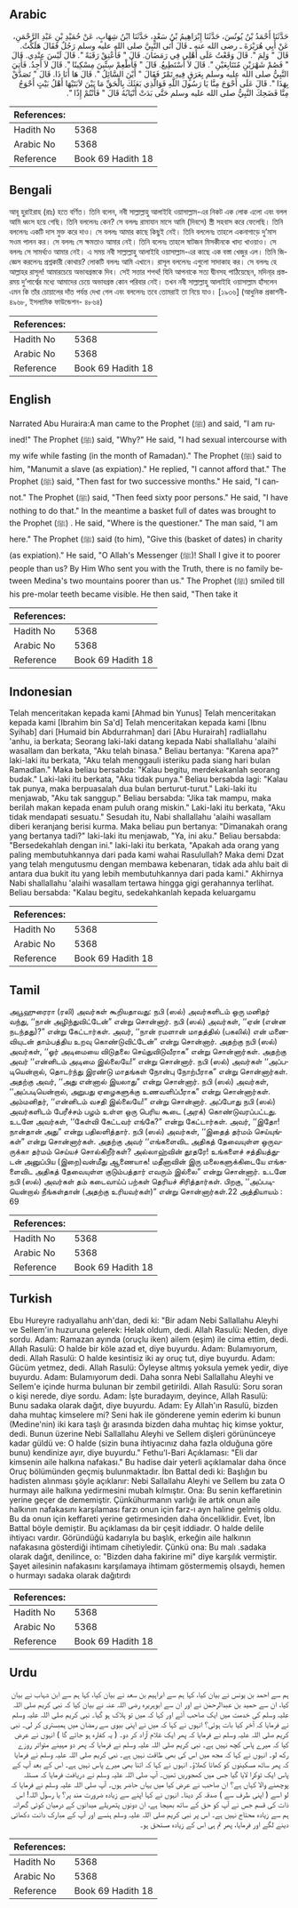 ## Arabic


<div dir="rtl" lang="ar" style={{fontSize:'larger',backgroundColor:'#f8f9fa',padding:20}}>
حَدَّثَنَا أَحْمَدُ بْنُ يُونُسَ، حَدَّثَنَا إِبْرَاهِيمُ بْنُ سَعْدٍ، حَدَّثَنَا ابْنُ شِهَابٍ، عَنْ حُمَيْدِ بْنِ عَبْدِ الرَّحْمَنِ، عَنْ أَبِي هُرَيْرَةَ ـ رضى الله عنه ـ قَالَ أَتَى النَّبِيَّ صلى الله عليه وسلم رَجُلٌ فَقَالَ هَلَكْتُ‏.‏ قَالَ ‏"‏ وَلِمَ ‏"‏‏.‏ قَالَ وَقَعْتُ عَلَى أَهْلِي فِي رَمَضَانَ‏.‏ قَالَ ‏"‏ فَأَعْتِقْ رَقَبَةً ‏"‏‏.‏ قَالَ لَيْسَ عِنْدِي‏.‏ قَالَ ‏"‏ فَصُمْ شَهْرَيْنِ مُتَتَابِعَيْنِ ‏"‏‏.‏ قَالَ لاَ أَسْتَطِيعُ‏.‏ قَالَ ‏"‏ فَأَطْعِمْ سِتِّينَ مِسْكِينًا ‏"‏‏.‏ قَالَ لاَ أَجِدُ‏.‏ فَأُتِيَ النَّبِيُّ صلى الله عليه وسلم بِعَرَقٍ فِيهِ تَمْرٌ فَقَالَ ‏"‏ أَيْنَ السَّائِلُ ‏"‏‏.‏ قَالَ هَا أَنَا ذَا‏.‏ قَالَ ‏"‏ تَصَدَّقْ بِهَذَا ‏"‏‏.‏ قَالَ عَلَى أَحْوَجَ مِنَّا يَا رَسُولَ اللَّهِ فَوَالَّذِي بَعَثَكَ بِالْحَقِّ مَا بَيْنَ لاَبَتَيْهَا أَهْلُ بَيْتٍ أَحْوَجُ مِنَّا فَضَحِكَ النَّبِيُّ صلى الله عليه وسلم حَتَّى بَدَتْ أَنْيَابُهُ قَالَ ‏"‏ فَأَنْتُمْ إِذًا ‏"‏‏.‏
</div>
<div style={{backgroundColor:'#f8f9fa',padding:20, marginBottom: 10}}><table> <thead> <tr> <th>References:</th> <th></th> </tr> </thead> <tbody><tr><td>Hadith No</td><td>5368</td></tr><tr><td>Arabic No</td><td>5368</td></tr><tr><td>Reference</td><td>Book 69 Hadith 18</td></tr></tbody></table></div>

## Bengali


<div dir="ltr" lang="bn" style={{fontSize:'larger',backgroundColor:'#f8f9fa',padding:20}}>
আবূ হুরাইরাহ (রাঃ) হতে বর্ণিত। তিনি বলেন, নবী সাল্লাল্লাহু আলাইহি ওয়াসাল্লাম-এর নিকট এক লোক এলো এবং বলল আমি ধ্বংস হয়ে গেছি। তিনি বললেনঃ কেন? সে বললঃ রামাযান মাসে আমি (দিবসে) স্ত্রী সহবাস করে ফেলেছি। তিনি বললেনঃ একটি দাস মুক্ত করে দাও। সে বললঃ আমার কাছে কিছুই নেই। তিনি বললেনঃ তাহলে একনাগাড়ে দু’মাস সওম পালন কর। সে বললঃ সে ক্ষমতাও আমার নেই। তিনি বলেনঃ তাহলে ষাটজন মিসকীনকে খাদ্য খাওয়াও। সে বললঃ সে সামর্থ্যও আমার নেই। এ সময় নবী সাল্লাল্লাহু আলাইহি ওয়াসাল্লাম-এর কাছে এক বস্তা খেজুর এল। তিনি জিজ্ঞেস করলেনঃ প্রশ্নকারী কোথায়? লোকটি বললঃ আমি এখানে। রাসূল বললেনঃ এগুলো সাদাকাহ কর। সে বললঃ হে আল্লাহর রাসূল! আমারচেয়ে অভাবগ্রস্তকে দিব। সেই সত্তার শপথ! যিনি আপনাকে সত্য দ্বীনসহ পাঠিয়েছেন, মদিনা্র প্রস্তরময় দু’পার্শ্বের মধ্যে আমাদের চেয়ে অভাবগ্রস্ত কোন পরিবার নেই। তখন নবী সাল্লাল্লাহু আলাইহি ওয়াসাল্লাম হাঁসলেন এমন কি তাঁর চোয়ালের দাঁত পর্যন্ত দেখা গেল এবং বললেনঃ তবে তোমরাই তা নিয়ে যাও। [১৯৩৬] (আধুনিক প্রকাশনী- ৪৯৬৮, ইসলামিক ফাউন্ডেশন- ৪৮৬৪)
</div>
<div style={{backgroundColor:'#f8f9fa',padding:20, marginBottom: 10}}><table> <thead> <tr> <th>References:</th> <th></th> </tr> </thead> <tbody><tr><td>Hadith No</td><td>5368</td></tr><tr><td>Arabic No</td><td>5368</td></tr><tr><td>Reference</td><td>Book 69 Hadith 18</td></tr></tbody></table></div>

## English


<div dir="ltr" lang="en" style={{fontSize:'larger',backgroundColor:'#f8f9fa',padding:20}}>
Narrated Abu Huraira:A man came to the Prophet (ﷺ) and said, "I am ruined!" The Prophet (ﷺ) said, "Why?" He said, "I had sexual intercourse with my wife while fasting (in the month of Ramadan)." The Prophet (ﷺ) said to him, "Manumit a slave (as expiation)." He replied, "I cannot afford that." The Prophet (ﷺ) said, "Then fast for two successive months." He said, "I cannot." The Prophet (ﷺ) said, "Then feed sixty poor persons." He said, "I have nothing to do that." In the meantime a basket full of dates was brought to the Prophet (ﷺ) . He said, "Where is the questioner." The man said, "I am here." The Prophet (ﷺ) said (to him), "Give this (basket of dates) in charity (as expiation)." He said, "O Allah's Messenger (ﷺ)! Shall I give it to poorer people than us? By Him Who sent you with the Truth, there is no family between Medina's two mountains poorer than us." The Prophet (ﷺ) smiled till his pre-molar teeth became visible. He then said, "Then take it
</div>
<div style={{backgroundColor:'#f8f9fa',padding:20, marginBottom: 10}}><table> <thead> <tr> <th>References:</th> <th></th> </tr> </thead> <tbody><tr><td>Hadith No</td><td>5368</td></tr><tr><td>Arabic No</td><td>5368</td></tr><tr><td>Reference</td><td>Book 69 Hadith 18</td></tr></tbody></table></div>

## Indonesian


<div dir="ltr" lang="id" style={{fontSize:'larger',backgroundColor:'#f8f9fa',padding:20}}>
Telah menceritakan kepada kami [Ahmad bin Yunus] Telah menceritakan kepada kami [Ibrahim bin Sa'd] Telah menceritakan kepada kami [Ibnu Syihab] dari [Humaid bin Abdurrahman] dari [Abu Hurairah] radliallahu 'anhu, ia berkata; Seorang laki-laki datang kepada Nabi shallallahu 'alaihi wasallam dan berkata, "Aku telah binasa." Beliau bertanya: "Karena apa?" laki-laki itu berkata, "Aku telah menggauli isteriku pada siang hari bulan Ramadlan." Maka beliau bersabda: "Kalau begitu, merdekakanlah seorang budak." Laki-laki itu berkata, "Aku tidak punya." Beliau bersabda lagi: "Kalau tak punya, maka berpuasalah dua bulan berturut-turut." Laki-laki itu menjawab, "Aku tak sanggup." Beliau bersabda: "Jika tak mampu, maka berilah makan kepada enam puluh orang miskin." Laki-laki itu berkata, "Aku tidak mendapati sesuatu." Sesudah itu, Nabi shallallahu 'alaihi wasallam diberi keranjang berisi kurma. Maka beliau pun bertanya: "Dimanakah orang yang bertanya tadi?" laki-laki itu menjawab, "Ya, ini aku." Beliau bersabda: "Bersedekahlah dengan ini." laki-laki itu berkata, "Apakah ada orang yang paling membutuhkannya dari pada kami wahai Rasulullah? Maka demi Dzat yang telah mengutusmu dengan membawa kebenaran, tidak ada ahlu bait di antara dua bukit itu yang lebih membutuhkannya dari pada kami." Akhirnya Nabi shallallahu 'alaihi wasallam tertawa hingga gigi gerahannya terlihat. Beliau bersabda: "Kalau begitu, sedekahkanlah kepada keluargamu
</div>
<div style={{backgroundColor:'#f8f9fa',padding:20, marginBottom: 10}}><table> <thead> <tr> <th>References:</th> <th></th> </tr> </thead> <tbody><tr><td>Hadith No</td><td>5368</td></tr><tr><td>Arabic No</td><td>5368</td></tr><tr><td>Reference</td><td>Book 69 Hadith 18</td></tr></tbody></table></div>

## Tamil


<div dir="ltr" lang="ta" style={{fontSize:'larger',backgroundColor:'#f8f9fa',padding:20}}>
அபூஹுரைரா (ரலி) அவர்கள் கூறியதாவது: நபி (ஸல்) அவர்களிடம் ஒரு மனிதர் வந்து, ‘‘நான் அழிந்துவிட்டேன்” என்று சொன்னார். நபி (ஸல்) அவர்கள், ‘‘ஏன் (என்ன நடந்தது)?” என்று கேட்டார்கள். அவர், ‘‘நான் ரமளான் மாதத்தில் (பகலில்) என் மனைவியுடன் தாம்பத்திய உறவு கொண்டுவிட்டேன்” என்று சொன்னார். அதற்கு நபி (ஸல்) அவர்கள், ‘‘ஓர் அடிமையை விடுதலை செய்துவிடுவீராக” என்று சொன்னார்கள். அதற்கு அவர் ‘‘என்னிடம் அடிமை இல்லையே!” என்று சொன்னார். நபி (ஸல்) அவர்கள் ‘‘அப்படியென்றால், தொடர்ந்து இரண்டு மாதங்கள் நோன்பு நோற்பீராக” என்று சொன்னார்கள். அதற்கு அவர், ‘‘அது என்னால் இயலாது” என்று சொன்னார். நபி (ஸல்) அவர்கள், ‘‘அப்படியென்றால், அறுபது ஏழைகளுக்கு உணவளிப்பீராக” என்று சொன்னார்கள். அம்மனிதர், ‘‘என்னிடம் வசதி இல்லையே!” என்று சொன்னார். அப்போது நபி (ஸல்) அவர்களிடம் பேரீச்சம் பழம் உள்ள ஒரு பெரிய கூடை (அரக்) கொண்டுவரப்பட்டது. உடனே அவர்கள், ‘‘கேள்வி கேட்டவர் எங்கே?” என்று கேட்டார்கள். அவர், ‘‘இதோ! நான்தான் அது” என்று பதிலளித்தார். நபி (ஸல்) அவர்கள், ‘‘இதைத் தர்மம் செய்யுங்கள்” என்று சொன்னார்கள். அதற்கு அவர் ‘‘எங்களைவிட அதிகத் தேவையுள்ள ஒருவருக்கா தர்மம் செய்யச் சொல்கிறீர்கள்? அல்லாஹ்வின் தூதரே! உங்களைச் சத்தியத்துடன் அனுப்பிய (இறை)வன்மீது ஆணையாக! மதீனாவின் இரு மலைகளுக்கிடையே எங்களைவிட அதிகத் தேவையுள்ள குடும்பத்தார் எவரும் இல்லை” என்று சொன்னார். உடனே நபி (ஸல்) அவர்கள் தம் கடைவாய்ப் பற்கள் தெரியச் சிரித்தார்கள். பிறகு, ‘‘அப்படியென்றால் நீங்கள்தான் (அதற்கு உரியவர்கள்)” என்று சொன்னார்கள்.22 அத்தியாயம் : 69
</div>
<div style={{backgroundColor:'#f8f9fa',padding:20, marginBottom: 10}}><table> <thead> <tr> <th>References:</th> <th></th> </tr> </thead> <tbody><tr><td>Hadith No</td><td>5368</td></tr><tr><td>Arabic No</td><td>5368</td></tr><tr><td>Reference</td><td>Book 69 Hadith 18</td></tr></tbody></table></div>

## Turkish


<div dir="ltr" lang="tr" style={{fontSize:'larger',backgroundColor:'#f8f9fa',padding:20}}>
Ebu Hureyre radıyallahu anh'dan, dedi ki: "Bir adam Nebi Sallallahu Aleyhi ve Sellem'in huzuruna gelerek: Helak oldum, dedi. Allah Rasulü: Neden, diye sordu. Adam: Ramazan ayında (oruçlu iken) ailem (eşim) ile cima ettim, dedi. Allah Rasulü: O halde bir köle azad et, diye buyurdu. Adam: Bulamıyorum, dedi. Allah Rasulü: O halde kesintisiz iki ay oruç tut, diye buyurdu. Adam: Gücüm yetmez, dedi. Allah Rasulü: Öyleyse altmış yoksula yemek yedir, diye buyurdu. Adam: Bulamıyorum dedi. Daha sonra Nebi Sallallahu Aleyhi ve Sellem'e içinde hurma bulunan bir zembil getirildi. Allah Rasulü: Soru soran o kişi nerede, diye sordu. Adam: İşte buradayım, deyince, Allah Rasulü: Bunu sadaka olarak dağıt, diye buyurdu. Adam: Ey Allah'ın Rasulü, bizden daha muhtaç kimselere mi? Seni hak ile gönderene yemin ederim ki bunun (Medine'nin) iki kara taşlı ğı arasında bizden daha muhtaç hiç kimse yoktur, dedi. Bunun üzerine Nebi Sallallahu Aleyhi ve Sellem dişleri görününceye kadar güldü ve: O halde (sizin buna ihtiyacınız daha fazla olduğuna göre bunu) kendinize ayır, diye buyurdu." Fethu'l-Bari Açıklaması: "Eli dar kimsenin aile halkına nafakası." Bu hadise dair yeterli açıklamalar daha önce Oruç bölümünden geçmiş bulunmaktadır. İbn Battal dedi ki: Başlığın bu hadisten alınması şöyle açıklanır: Nebi Sallallahu Aleyhi ve Sellem bu zata O hurmayı aile halkına yedirmesini mubah kılmıştır. Ona: Bu senin keffaretinin yerine geçer de dememiştir. Çünkühurmanın varlığı ile artık onun aile halkının nafakasını karşılaması farzı onun için farz-ı ayn haline gelmiş oldu. Bu da onun için keffareti yerine getirmesinden daha önceliklidir. Evet, İbn Battal böyle demiştir. Bu açıklaması da bir çeşit iddiadır. O halde delile ihtiyacı vardır. Göründüğü kadarıyla bu başlık, erkeğin aile halkının nafakasına gösterdiği ihtimam cihetiyledir. Çünkü ona: Bu malı .sadaka olarak dağıt, denilince, o: "Bizden daha fakirine mi" diye karşılık vermiştir. Şayet ailesinin nafakasını karşılamaya ihtimam göstermemiş olsaydı, hemen o hurmayı sadaka olarak dağıtırdı
</div>
<div style={{backgroundColor:'#f8f9fa',padding:20, marginBottom: 10}}><table> <thead> <tr> <th>References:</th> <th></th> </tr> </thead> <tbody><tr><td>Hadith No</td><td>5368</td></tr><tr><td>Arabic No</td><td>5368</td></tr><tr><td>Reference</td><td>Book 69 Hadith 18</td></tr></tbody></table></div>

## Urdu


<div dir="rtl" lang="ur" style={{fontSize:'larger',backgroundColor:'#f8f9fa',padding:20}}>
ہم سے احمد بن یونس نے بیان کیا، کہا ہم سے ابراہیم بن سعد نے بیان کیا، کہا ہم سے ابن شہاب نے بیان کیا، ان سے حمید بن عبدالرحمٰن نے اور ان سے ابوہریرہ رضی اللہ عنہ نے بیان کیا کہ نبی کریم صلی اللہ علیہ وسلم کی خدمت میں ایک صاحب آئے اور کہا کہ میں تو ہلاک ہو گیا۔ نبی کریم صلی اللہ علیہ وسلم نے فرمایا کہ آخر کیا بات ہوئی؟ انہوں نے کہا کہ میں نے اپنی بیوی سے رمضان میں ہمبستری کر لی۔ نبی کریم صلی اللہ علیہ وسلم نے فرمایا کہ پھر ایک غلام آزاد کر دو۔ ( یہ کفارہ ہو جائے گا ) انہوں نے عرض کیا کہ میرے پاس کچھ نہیں ہے۔ نبی کریم صلی اللہ علیہ وسلم نے فرمایا کہ پھر دو مہینے متواتر روزے رکھ لو۔ انہوں نے کہا کہ مجھ میں اس کی بھی طاقت نہیں ہے۔ نبی کریم صلی اللہ علیہ وسلم نے فرمایا کہ پھر ساٹھ مسکینوں کو کھانا کھلاؤ۔ انہوں نے کہا کہ اتنا بھی میرے پاس نہیں ہے۔ اس کے بعد آپ کے پاس ایک ٹوکرا لایا گیا جس میں کھجوریں تھیں۔ آپ صلی اللہ علیہ وسلم نے دریافت فرمایا کہ مسئلہ پوچھنے والا کہاں ہے؟ ان صاحب نے عرض کیا میں یہاں حاضر ہوں۔ آپ صلی اللہ علیہ وسلم نے فرمایا کہ لو اسے ( اپنی طرف سے ) صدقہ کر دینا۔ انہوں نے کہا اپنے سے زیادہ ضرورت مند پر؟ یا رسول اللہ! اس ذات کی قسم جس نے آپ کو حق کے ساتھ بھیجا ہے، ان دونوں پتھریلے میدانوں کے درمیان کوئی گھرانہ ہم سے زیادہ محتاج نہیں ہے۔ اس پر نبی کریم صلی اللہ علیہ وسلم ہنسے اور آپ کے مبارک دانت دکھائی دینے لگے اور فرمایا، پھر تم ہی اس کے زیادہ مستحق ہو۔
</div>
<div style={{backgroundColor:'#f8f9fa',padding:20, marginBottom: 10}}><table> <thead> <tr> <th>References:</th> <th></th> </tr> </thead> <tbody><tr><td>Hadith No</td><td>5368</td></tr><tr><td>Arabic No</td><td>5368</td></tr><tr><td>Reference</td><td>Book 69 Hadith 18</td></tr></tbody></table></div>